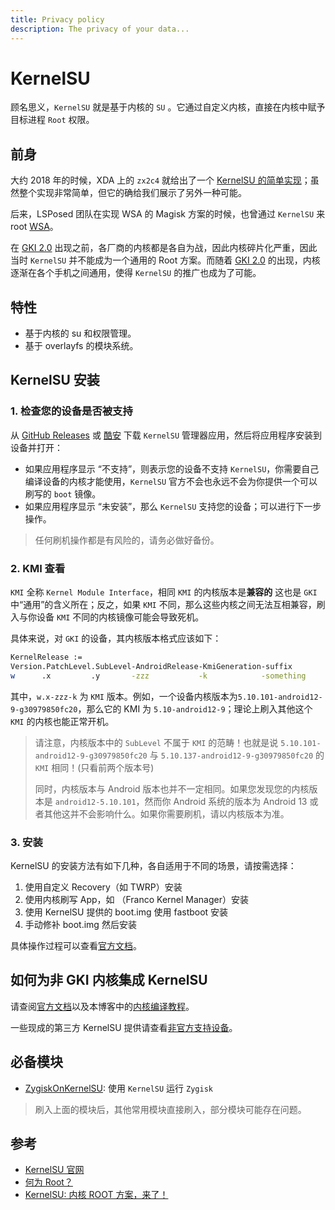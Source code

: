 ```yaml
---
title: Privacy policy
description: The privacy of your data...
---
```


# KernelSU

顾名思义，`KernelSU` 就是基于内核的 `SU` 。它通过自定义内核，直接在内核中赋予目标进程 `Root` 权限。

## 前身

大约 2018 年的时候，XDA 上的 `zx2c4` 就给出了一个 [KernelSU 的简单实现](https://git.zx2c4.com/kernel-assisted-superuser/)；虽然整个实现非常简单，但它的确给我们展示了另外一种可能。

后来，LSPosed 团队在实现 WSA 的 Magisk 方案的时候，也曾通过 `KernelSU` 来 root [WSA](https://github.com/LSPosed/WSA-Kernel-SU)。

在 [GKI 2.0](https://source.android.com/docs/core/architecture/kernel/generic-kernel-image?hl=zh-cn) 出现之前，各厂商的内核都是各自为战，因此内核碎片化严重，因此当时 `KernelSU` 并不能成为一个通用的 Root 方案。而随着 [GKI 2.0](https://source.android.com/docs/core/architecture/kernel/generic-kernel-image?hl=zh-cn) 的出现，内核逐渐在各个手机之间通用，使得 `KernelSU` 的推广也成为了可能。

## 特性

- 基于内核的 su 和权限管理。
- 基于 overlayfs 的模块系统。

## KernelSU 安装

### 1. 检查您的设备是否被支持

从 [GitHub Releases](https://github.com/tiann/KernelSU/releases) 或 [酷安](https://www.coolapk.com/apk/me.weishu.kernelsu) 下载 `KernelSU` 管理器应用，然后将应用程序安装到设备并打开：

- 如果应用程序显示 “不支持”，则表示您的设备不支持 `KernelSU`，你需要自己编译设备的内核才能使用，`KernelSU` 官方不会也永远不会为你提供一个可以刷写的 `boot` 镜像。
- 如果应用程序显示 “未安装”，那么 `KernelSU` 支持您的设备；可以进行下一步操作。

> 任何刷机操作都是有风险的，请务必做好备份。

### 2. KMI 查看

`KMI` 全称 `Kernel Module Interface`，相同 `KMI` 的内核版本是**兼容的** 这也是 `GKI` 中“通用”的含义所在；反之，如果 `KMI` 不同，那么这些内核之间无法互相兼容，刷入与你设备 `KMI` 不同的内核镜像可能会导致死机。

具体来说，对 `GKI` 的设备，其内核版本格式应该如下：

```bash
KernelRelease :=
Version.PatchLevel.SubLevel-AndroidRelease-KmiGeneration-suffix
w      .x         .y       -zzz           -k            -something
```

其中，`w.x-zzz-k` 为 `KMI` 版本。例如，一个设备内核版本为`5.10.101-android12-9-g30979850fc20`，那么它的 KMI 为 `5.10-android12-9`；理论上刷入其他这个 `KMI` 的内核也能正常开机。

> 请注意，内核版本中的 `SubLevel` 不属于 `KMI` 的范畴！也就是说 `5.10.101-android12-9-g30979850fc20` 与 `5.10.137-android12-9-g30979850fc20` 的 `KMI` 相同！(只看前两个版本号)
>
> 同时，内核版本与 Android 版本也并不一定相同。如果您发现您的内核版本是 `android12-5.10.101`，然而你 Android 系统的版本为 Android 13 或者其他这并不会影响什么。如果你需要刷机，请以内核版本为准。

### 3. 安装

KernelSU 的安装方法有如下几种，各自适用于不同的场景，请按需选择：

1. 使用自定义 Recovery（如 TWRP）安装
2. 使用内核刷写 App，如 （Franco Kernel Manager）安装
3. 使用 KernelSU 提供的 boot.img 使用 fastboot 安装
4. 手动修补 boot.img 然后安装

具体操作过程可以查看[官方文档](https://kernelsu.org/zh_CN/guide/installation.html#%E5%AE%89%E8%A3%85%E4%BB%8B%E7%BB%8D)。

## 如何为非 GKI 内核集成 KernelSU

请查阅[官方文档](https://kernelsu.org/zh_CN/guide/how-to-integrate-for-non-gki.html)以及本博客中的[内核编译教程](/Topic/Android/ROM/Kernel/Compile.md)。

一些现成的第三方 KernelSU 提供请查看[非官方支持设备](https://kernelsu.org/zh_CN/guide/unofficially-support-devices.html#%E9%9D%9E%E5%AE%98%E6%96%B9%E6%94%AF%E6%8C%81%E8%AE%BE%E5%A4%87)。

## 必备模块

- [ZygiskOnKernelSU](https://github.com/Dr-TSNG/ZygiskOnKernelSU): 使用 `KernelSU` 运行 `Zygisk`

> 刷入上面的模块后，其他常用模块直接刷入，部分模块可能存在问题。

## 参考

- [KernelSU 官网](https://kernelsu.org/zh_CN/guide/installation.html)
- [何为 Root？](https://mp.weixin.qq.com/s?__biz=MjM5Njg5ODU2NA==&mid=2257499009&idx=1&sn=3cfce1ea7deb6e0e4f2ac170cffd7cc1&scene=21#wechat_redirect)
- [KernelSU: 内核 ROOT 方案，来了！](https://mp.weixin.qq.com/s?__biz=MjM5Njg5ODU2NA==&mid=2257500703&idx=1&sn=31e8d32ee4ac1122764db58d320493c4&chksm=a598287492efa1625dfc4ad932dee0f05d03acd834d7bd5b44daa657a1188aa5fc243fdf6329&scene=21#wechat_redirect)
